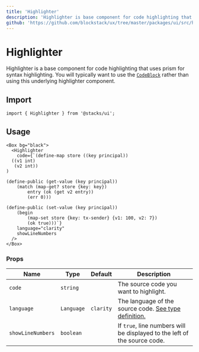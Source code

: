 ```yaml
---
title: 'Highlighter'
description: 'Highlighter is base component for code highlighting that uses prism for syntax highlighting.'
github: 'https://github.com/blockstack/ux/tree/master/packages/ui/src/highlighter'
---
```


# Highlighter

Highlighter is a base component for code highlighting that uses prism for syntax highlighting. You will typically want to
use the [`CodeBlock`](/components/codeblock) rather than using this underlying highlighter component.

## Import

```tsx
import { Highlighter } from '@stacks/ui';
```

## Usage

```tsx
<Box bg="black">
  <Highlighter
    code={`(define-map store ((key principal))
  ((v1 int)
   (v2 int))
)

(define-public (get-value (key principal))
    (match (map-get? store {key: key})
        entry (ok (get v2 entry))
        (err 0)))

(define-public (set-value (key principal))
    (begin
        (map-set store {key: tx-sender} {v1: 100, v2: 7})
        (ok true)))`}
    language="clarity"
    showLineNumbers
  />
</Box>
```

### Props

| Name              | Type       | Default   | Description                                                                                                                                    |
| ----------------- | ---------- | --------- | ---------------------------------------------------------------------------------------------------------------------------------------------- |
| `code`            | `string`   |           | The source code you want to highlight.                                                                                                         |
| `language`        | `Language` | `clarity` | The language of the source code. [See type definition.](https://github.com/blockstack/ux/blob/master/packages/ui/src/highlighter/types.ts#L56) |
| `showLineNumbers` | `boolean`  |           | If `true`, line numbers will be displayed to the left of the source code.                                                                      |
